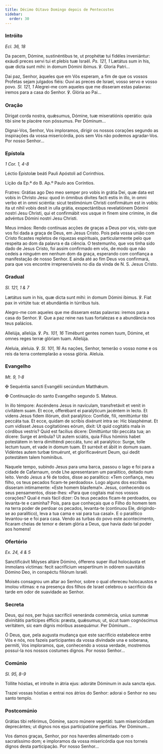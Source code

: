 ```yaml
---
title: Décimo Oitavo Domingo depois de Pentecostes
sidebar:
  order: 30
---
```


### Intróito

<em>Ecl. 36, 18</em>

<div class="side-by-side not-content">

Da pacem, Dómine, sustinéntibus te, ut prophétæ tui fidéles inveniántur: exáudi preces servi tui et plebis tuæ Israël. <em>Ps. 121, 1</em> Lætátus sum in his, quæ dicta sunt mihi: in domum Dómini íbimus. ℣. Gloria Patri...

Dai paz, Senhor, àqueles que em Vós esperam, a fim de que os vossos Profetas sejam julgados fiéis: Ouvi as preces de Israel, vosso servo e vosso povo. <em>Sl. 121, 1</em> Alegrei-me com aqueles que me disseram estas palavras: iremos para a casa do Senhor. ℣. Glória ao Pai...

</div>

### Oração

<div class="side-by-side not-content">

Dírigat corda nostra, quǽsumus, Dómine, tuæ miseratiónis operátio: quia tibi sine te placére non póssumus. Per Dóminum...

Dignai-Vos, Senhor, Vos imploramos, dirigir os nossos corações segundo as inspirações da vossa misericórdia, pois sem Vós não podemos agradar-Vos. Por nosso Senhor...

</div>

### Epístola

<em>1 Cor. 1, 4-8</em>

<div class="side-by-side not-content">

Léctio Epístolæ beáti Pauli Apóstoli ad Corinthios.

Lição da Ep.ª do B. Ap.º Paulo aos Coríntios.

Fratres: Grátias ago Deo meo semper pro vobis in grátia Dei, quæ data est vobis in Christo Jesu: quod in ómnibus dívites facti estis in illo, in omni verbo et in omni sciéntia: sicut testimónium Christi confirmátum est in vobis: ita ut nihil vobis desit in ulla grátia, exspectántibus revelatiónem Dómini nostri Jesu Christi, qui et confirmábit vos usque in finem sine crímine, in die advéntus Dómini nostri Jesu Christi.

Meus irmãos: Rendo contínuas acções de graças a Deus por vós, visto que vos foi dada a graça de Deus, em Jesus Cristo. Pois pela vossa união com Cristo ficastes repletos de riquezas espirituais, particularmente pelo que respeita ao dom da palavra e da ciência. O testemunho, que vos tinha sido dado de Jesus Cristo, foi assim confirmado em vós, de modo que não cedeis a ninguém em nenhum dom da graça, esperando com confiança a manifestação de nosso Senhor. E ainda até ao fim Deus vos confirmará, para que vos encontre irrepreensíveis no dia da vinda de N. S. Jesus Cristo.

</div>

### Gradual

<em>Sl. 121, 1 & 7</em>

<div class="side-by-side not-content">

Lætátus sum in his, quæ dicta sunt mihi: in domum Dómini íbimus. ℣. Fiat pax in virtúte tua: et abundántia in túrribus tuis.

Alegro-me com aqueles que me disseram estas palavras: iremos para a casa do Senhor. ℣. Que a paz reine nas tuas fortalezas e a abundância nos teus palácios.

Allelúja, allelúja. ℣. <em>Ps. 101, 16</em> Timébunt gentes nomen tuum, Dómine, et omnes reges terræ glóriam tuam. Allelúja.

Aleluia, aleluia. ℣. <em>Sl. 101, 16</em> As nações, Senhor, temerão o vosso nome e os reis da terra contemplarão a vossa glória. Aleluia.

</div>

### Evangelho

<em>Mt. 9, 1-8</em>

<div class="side-by-side not-content">

<span class="cross text-red-500">✠</span> Sequéntia sancti Evangélii secúndum Matthǽum.

<span class="cross text-red-500">✠</span> Continuação do santo Evangelho segundo S. Mateus.

In illo témpore: Ascéndens Jesus in navículam, transfretávit et venit in civitátem suam. Et ecce, offerébant ei paralýticum jacéntem in lecto. Et videns Jesus fidem illórum, dixit paralýtico: Confíde, fili, remittúntur tibi peccáta tua. Et ecce, quidam de scribis dixérunt intra se: Hic blasphémat. Et cum vidísset Jesus cogitatiónes eórum, dixit: Ut quid cogitátis mala in córdibus vestris? Quid est facílius dícere: Dimittúntur tibi peccáta tua; an dícere: Surge et ámbula? Ut autem sciátis, quia Fílius hóminis habet potestátem in terra dimitténdi peccáta, tunc ait paralýtico: Surge, tolle lectum tuum, et vade in domum tuam. Et surréxit et ábiit in domum suam. Vidéntes autem turbæ timuérunt, et glorificavérunt Deum, qui dedit potestátem talem homínibus.

Naquele tempo, subindo Jesus para uma barca, passou o lago e foi para a cidade de Cafarnaum, onde Lhe apresentaram um paralítico, deitado num leito. Vendo Jesus a fé de todos, disse ao paralítico: «Tem confiança, meu filho, os teus pecados ficam-te perdoados». Logo alguns dos escribas disseram intimamente: «Este homem blasfema!». Jesus, conhecendo os seus pensamentos, disse-lhes: «Para que cogitais mal nos vossos corações? Qual é mais fácil dizer: Os teus pecados ficam-te perdoados, ou levanta-te e caminha? Pois, para que conheçais que o Filho do homem tem na terra poder de perdoar os pecados, levanta-te (continuou Ele, dirigindo-se ao paralítico), leva a tua cama e vai para tua casal». E o paralítico levantou-se e foi para casa. Vendo as turbas do povo este acontecimento, ficaram cheias de temor e deram glória a Deus, que havia dado tal poder aos homens!

</div>

### Ofertório

<em>Ex. 24, 4 & 5</em>

<div class="side-by-side not-content">

Sanctificávit Móyses altáre Dómino, ófferens super illud holocáusta et ímmolans víctimas: fecit sacrifícium vespertínum in odórem suavitátis Dómino Deo, in conspéctu filiórum Israël.

Moisés consagrou um altar ao Senhor, sobre o qual ofereceu holocaustos e imolou vítimas: e na presença dos filhos de Israel celebrou o sacrifício da tarde em odor de suavidade ao Senhor.

</div>

### Secreta

<div class="side-by-side not-content">

Deus, qui nos, per hujus sacrifícii veneránda commércia, uníus summæ divinitátis partícipes éfficis: præsta, quǽsumus; ut, sicut tuam cognóscimus veritátem, sic eam dignis móribus assequámur. Per Dóminum...

Ó Deus, que, pela augusta mudança que este sacrifício estabelece entre Vós e nós, nos fazeis participantes da vossa divindade una e soberana, permiti, Vos imploramos, que, conhecendo a vossa verdade, mostremos possuí-la nos nossos costumes dignos. Por nosso Senhor...

</div>

### Comúnio

<em>Sl. 95, 8-9</em>

<div class="side-by-side not-content">

Tóllite hóstias, et introíte in átria ejus: adoráte Dóminum in aula sancta ejus.

Trazei vossas hóstias e entrai nos átrios do Senhor: adorai o Senhor no seu santo templo.

</div>

### Postcomúnio

<div class="side-by-side not-content">

Grátias tibi reférimus, Dómine, sacro múnere vegetáti: tuam misericórdiam deprecántes; ut dignos nos ejus participatióne perfícias. Per Dóminum...

Vos damos graças, Senhor, por nos haverdes alimentado com o sacratíssimo dom; e imploramos da vossa misericórdia que nos torneis dignos desta participação. Por nosso Senhor...

</div>
